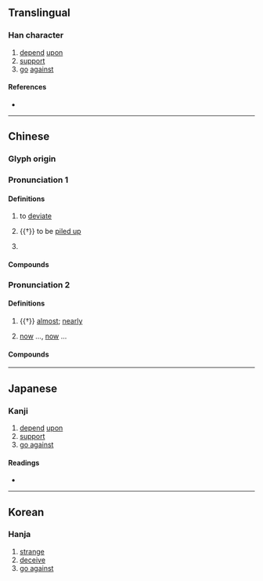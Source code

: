 {{character info/new}}
==Translingual==

===Han character===
{{Han char|rn=9|rad=人|as=06|sn=8|four=27212|canj=ONMU|ids=⿰亻危}}

# [[depend]] [[upon]]
# [[support]]
# [[go]] [[against]]

====References====
* {{Han ref|kx=0100.270|dkj=00566|dj=0213.050|hdz=10151.020|uh=4F79|ud=20345|bh=CBC1|bd=52161}}

----

==Chinese==
{{zh-forms}}

===Glyph origin===
{{Han etym}}

===Pronunciation 1===
{{zh-pron
|m=guǐ
|c=gwai2
|mc=y
|oc=y
|ma=
|cat=v,a
}}

====Definitions====
{{zh-hanzi}}

# {{lb|zh|literary}} to [[deviate]]
# {{†}} to be [[pile up|piled up]]
# {{lb|zh|literary}} {{zh-alt-form|詭|[[strange]]; [[deceitful]]}}

====Compounds====
{{zh-der|佹形僪狀|佹侘|佹常|佹異|佹詩|佹誕|佹瑣|佹辭|佹辯|佹僪|欐僪}}

===Pronunciation 2===
{{zh-pron
|m=guǐ,guī
|c=gwai2
|ma=
|cat=adv
}}

====Definitions====
{{zh-hanzi}}

# {{†}} [[almost]]; [[nearly]]
# {{lb|zh|literary|in the 佹...佹... construction}} [[now]] …, [[now]] …

====Compounds====
{{zh-der|佹佹|佹得|佹得佹失}}

----

==Japanese==

===Kanji===
{{ja-kanji|grade=|rs=人06}}

# [[depend]] [[upon]]
# [[support]]
# [[go against]]

====Readings====
* {{ja-readings|on=[[き]] (ki)|kun=[[かさなる]] (kasanaru), [[よる]] (yoru), [[もとる]] (motoru), [[ささえる]] (sasaeru)}}

----

==Korean==

===Hanja===
{{ko-hanja|hangeul=궤|rv=gwe|mr=kwe}}

# [[strange]]
# [[deceive]]
# [[go against]]